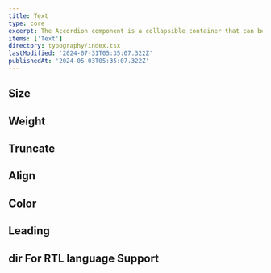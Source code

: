 ```yaml
---
title: Text
type: core
excerpt: The Accordion component is a collapsible container that can be used to toggle the visibility of content. It's often used to hide content that may be overwhelming or to group related information together.
items: ['Text']
directory: typography/index.tsx
lastModified: '2024-07-31T05:35:07.322Z'
publishedAt: '2024-05-03T05:35:07.322Z'
---
```


## Size

<Playground name="textSize" root="text" />

## Weight

<Playground name="textWeight" root="text" />

## Truncate

<Playground name="textTruncate" root="text" />

## Align

<Playground name="textAlign" root="text" />

## Color

<Playground name="textColor" root="text" />

## Leading

<Playground name="textLeading" root="text" />

## dir For RTL language Support

<Playground name="textRTL" root="text" />
